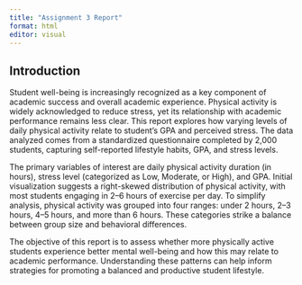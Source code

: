 ```yaml
---
title: "Assignment 3 Report"
format: html
editor: visual
---
```


## Introduction

Student well-being is increasingly recognized as a key component of academic success and overall academic experience. Physical activity is widely acknowledged to reduce stress, yet its relationship with academic performance remains less clear. This report explores how varying levels of daily physical activity relate to student’s GPA and perceived stress. The data analyzed comes from a standardized questionnaire completed by 2,000 students, capturing self-reported lifestyle habits, GPA, and stress levels.

The primary variables of interest are daily physical activity duration (in hours), stress level (categorized as Low, Moderate, or High), and GPA. Initial visualization suggests a right-skewed distribution of physical activity, with most students engaging in 2–6 hours of exercise per day. To simplify analysis, physical activity was grouped into four ranges: under 2 hours, 2–3 hours, 4–5 hours, and more than 6 hours. These categories strike a balance between group size and behavioral differences.

The objective of this report is to assess whether more physically active students experience better mental well-being and how this may relate to academic performance. Understanding these patterns can help inform strategies for promoting a balanced and productive student lifestyle.
